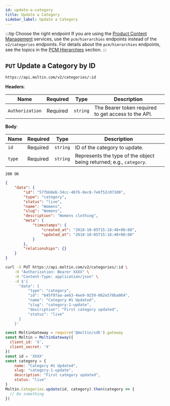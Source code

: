 ```yaml
---
id: update-a-category
title: Update a Category
sidebar_label: Update a Category
---
```


:::tip Choose the right endpoint
If you are using the [Product Content Management](../../../concepts/product-content-management.md) services, use the `pcm/hierarchies` endpoints instead of the `v2/categories` endpoints. For details about the `pcm/hierarchies` endpoints, see the topics in the [PCM Hierarchies](../../pcm/hierarchies/index.md) section.
:::

## `PUT` Update a Category by ID

```http
https://api.moltin.com/v2/categories/:id
```

<!--DOCUSAURUS_CODE_TABS-->

<!-- Request -->

**Headers**:

| Name | Required | Type | Description |
| --- | --- | --- | --- |
| `Authorization` | Required | `string` | The Bearer token required to get access to the API. |

**Body**:

| Name | Required | Type | Description |
| --- | --- | --- | --- |
| `id` | Required | `string` | ID of the category to update. |
| `type` | Required | `string` | Represents the type of the object being returned; e.g., `category`. |


<!-- Response -->

`200 OK`

```json
{
    "data": {
        "id": "57fbb8eb-34cc-4076-8ec8-7e6f52c07100",
        "type": "category",
        "status": "live",
        "name": "Womens",
        "slug": "Womens",
        "description": "Womens clothing",
        "meta": {
            "timestamps": {
                "created_at": "2018-10-05T15:18:48+00:00",
                "updated_at": "2018-10-05T15:18:48+00:00"
            }
        },
        "relationships": {}
    }
}
```

<!--END_DOCUSAURUS_CODE_TABS-->

<!--DOCUSAURUS_CODE_TABS-->

<!--cURL-->

```bash
curl -X PUT https://api.moltin.com/v2/categories/:id \
    -H "Authorization: Bearer XXXX" \
    -H "Content-Type: application/json" \
    -d $'{
      "data": {
          "type": "category",
          "id": "645f97aa-ae63-4ee9-9259-062e570ba064",
          "name": "Category #1 Updated",
          "slug": "category-1-update",
          "description": "First category updated",
          "status": "live"
      }
    }'
```

<!--JavaScript SDK-->

```javascript
const MoltinGateway = require('@moltin/sdk').gateway
const Moltin = MoltinGateway({
  client_id: 'X',
  client_secret: 'X'
})
const id = 'XXXX'
const category = {
    name: "Category #1 Updated",
    slug: "category-1-update",
    description: "First category updated",
    status: "live"
}
Moltin.Categories.update(id, category).then(category => {
  // Do something
})
```

<!--END_DOCUSAURUS_CODE_TABS-->
